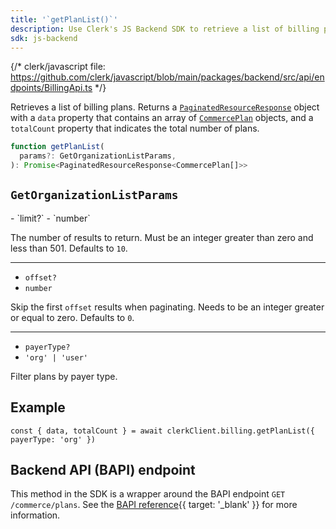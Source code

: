 ```yaml
---
title: '`getPlanList()`'
description: Use Clerk's JS Backend SDK to retrieve a list of billing plans.
sdk: js-backend
---
```


<Include src="_partials/billing-experimental" />

{/* clerk/javascript file: https://github.com/clerk/javascript/blob/main/packages/backend/src/api/endpoints/BillingApi.ts */}

Retrieves a list of billing plans. Returns a [`PaginatedResourceResponse`](/docs/reference/backend/types/paginated-resource-response) object with a `data` property that contains an array of [`CommercePlan`](/docs/reference/backend/types/commerce-plan) objects, and a `totalCount` property that indicates the total number of plans.

```ts
function getPlanList(
  params?: GetOrganizationListParams,
): Promise<PaginatedResourceResponse<CommercePlan[]>>
```

## `GetOrganizationListParams`

<Properties>
  - `limit?`
  - `number`

  The number of results to return. Must be an integer greater than zero and less than 501. Defaults to `10`.

  ---

  - `offset?`
  - `number`

  Skip the first `offset` results when paginating. Needs to be an integer greater or equal to zero. Defaults to `0`.

  ---

  - `payerType?`
  - `'org' | 'user'`

  Filter plans by payer type.
</Properties>

## Example

<Include src="_partials/backend/usage" />

```tsx
const { data, totalCount } = await clerkClient.billing.getPlanList({ payerType: 'org' })
```

## Backend API (BAPI) endpoint

This method in the SDK is a wrapper around the BAPI endpoint `GET /commerce/plans`. See the [BAPI reference](https://clerk.com/docs/reference/backend-api/tag/commerce/get/commerce/plans){{ target: '_blank' }} for more information.
